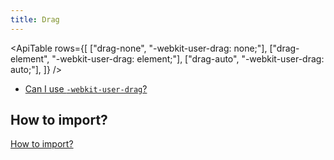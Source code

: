 ```yaml
---
title: Drag
---
```



<ApiTable
    rows={[
        ["drag-none", "-webkit-user-drag: none;"],
        ["drag-element", "-webkit-user-drag: element;"],
        ["drag-auto", "-webkit-user-drag: auto;"],
    ]}
/>

- [Can I use `-webkit-user-drag`?](https://caniuse.com/webkit-user-drag)

## How to import?

[How to import?](/#how-to-import)
